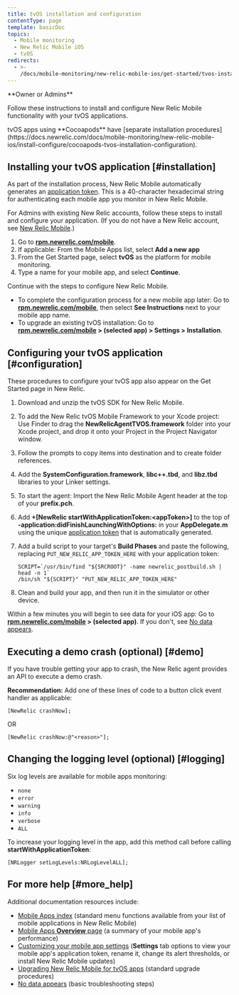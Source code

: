 ```yaml
---
title: tvOS installation and configuration
contentType: page
template: basicDoc
topics:
  - Mobile monitoring
  - New Relic Mobile iOS
  - tvOS
redirects:
  - >-
    /docs/mobile-monitoring/new-relic-mobile-ios/get-started/tvos-installation-configuration/
---
```


<Callout variant="tip">
  **Owner or Admins**
</Callout>

Follow these instructions to install and configure New Relic Mobile functionality with your tvOS applications.

<Callout variant="tip">
  tvOS apps using **Cocoapods** have [separate installation procedures](https://docs.newrelic.com/docs/mobile-monitoring/new-relic-mobile-ios/install-configure/cocoapods-tvos-installation-configuration).
</Callout>

## Installing your tvOS application [#installation]

As part of the installation process, New Relic Mobile automatically generates an [application token](/docs/mobile-apps/viewing-your-application-token). This is a 40-character hexadecimal string for authenticating each mobile app you monitor in New Relic Mobile.

For Admins with existing New Relic accounts, follow these steps to install and configure your application. (If you do not have a New Relic account, see [New Relic Mobile](/docs/mobile-apps/new-relic-for-mobile-apps).)

1. Go to **[rpm.newrelic.com/mobile](https://rpm.newrelic.com/mobile)**.
2. If applicable: From the Mobile Apps list, select <Icon name="fe-plus-circle"/>
   **Add a new app**
3. From the Get Started page, select **tvOS** as the platform for mobile monitoring.
4. Type a name for your mobile app, and select **Continue**.

Continue with the steps to configure New Relic Mobile.

* To complete the configuration process for a new mobile app later: Go to **[rpm.newrelic.com/mobile](https://rpm.newrelic.com/mobile)**, then select **See Instructions** next to your mobile app name.
* To upgrade an existing tvOS installation: Go to **[rpm.newrelic.com/mobile](https://rpm.newrelic.com/mobile) > (selected app) > Settings > Installation**.

## Configuring your tvOS application [#configuration]

These procedures to configure your tvOS app also appear on the Get Started page in New Relic.

1. Download and unzip the tvOS SDK for New Relic Mobile.
2. To add the New Relic tvOS Mobile Framework to your Xcode project: Use Finder to drag the **NewRelicAgentTVOS.framework** folder into your Xcode project, and drop it onto your Project in the Project Navigator window.
3. Follow the prompts to copy items into destination and to create folder references.
4. Add the **SystemConfiguration.framework**, **libc++.tbd**, and **libz.tbd** libraries to your Linker settings.
5. To start the agent: Import the New Relic Mobile Agent header at the top of your **prefix.pch**.
6. Add **+\[NewRelic startWithApplicationToken:&lt;appToken>]** to the top of **-application:didFinishLaunchingWithOptions:** in your **AppDelegate.m** using the unique [application token](/docs/mobile-apps/viewing-your-application-token) that is automatically generated.
7. Add a build script to your target's **Build Phases** and paste the following, replacing `PUT_NEW_RELIC_APP_TOKEN_HERE` with your application token:

   ```
   SCRIPT=`/usr/bin/find "${SRCROOT}" -name newrelic_postbuild.sh | head -n 1`
   /bin/sh "${SCRIPT}" "PUT_NEW_RELIC_APP_TOKEN_HERE"
   ```
8. Clean and build your app, and then run it in the simulator or other device.

Within a few minutes you will begin to see data for your iOS app: Go to **[rpm.newrelic.com/mobile](https://rpm.newrelic.com/mobile) > (selected app)**. If you don't, see [No data appears](/docs/mobile-monitoring/mobile-monitoring-installation/ios/no-data-appears-ios).

## Executing a demo crash (optional) [#demo]

If you have trouble getting your app to crash, the New Relic agent provides an API to execute a demo crash.

**Recommendation:** Add one of these lines of code to a button click event handler as applicable:

```
[NewRelic crashNow];
```

OR

```
[NewRelic crashNow:@"<reason>"];
```

## Changing the logging level (optional) [#logging]

Six log levels are available for mobile apps monitoring:

* `none`
* `error`
* `warning`
* `info`
* `verbose`
* `ALL`

To increase your logging level in the app, add this method call before calling **startWithApplicationToken**:

```
[NRLogger setLogLevels:NRLogLevelALL];
```

## For more help [#more_help]

Additional documentation resources include:

* [Mobile Apps index](/docs/mobile-apps/mobile-apps-menu) (standard menu functions available from your list of mobile applications in New Relic Mobile)
* [Mobile Apps **Overview** page](/docs/mobile-apps/mobile-apps-dashboard) (a summary of your mobile app's performance)
* [Customizing your mobile app settings](/docs/mobile-apps/customizing-your-mobile-app-settings) (**Settings** tab options to view your mobile app's application token, rename it, change its alert thresholds, or install New Relic Mobile updates)
* [Upgrading New Relic Mobile for tvOS apps](https://docs.newrelic.com/docs/mobile-monitoring/new-relic-mobile-ios/install-configure/upgrading-new-relic-mobiles-tvos-sdk) (standard upgrade procedures)
* [No data appears](/docs/mobile-monitoring/mobile-monitoring-installation/ios/no-data-appears-ios) (basic troubleshooting steps)
